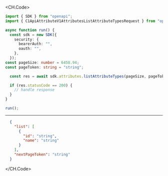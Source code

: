 
<CH.Code>
```typescript ListAttributeTypes.ts
import { SDK } from "openapi";
import { C1ApiAttributeV1AttributesListAttributeTypesRequest } from "openapi/dist/models/operations";

async function run() {
  const sdk = new SDK({
    security: {
      bearerAuth: "",
      oauth: "",
    },
  });
const pageSize: number = 6458.94;
const pageToken: string = "string";

  const res = await sdk.attributes.listAttributeTypes(pageSize, pageToken);

  if (res.statusCode == 200) {
    // handle response
  }
}

run();
```
---

```json Example Response
  {
    "list": [
      {
        "id": "string",
        "name": "string"
      }
    ],
    "nextPageToken": "string"
  }
```
</CH.Code>
